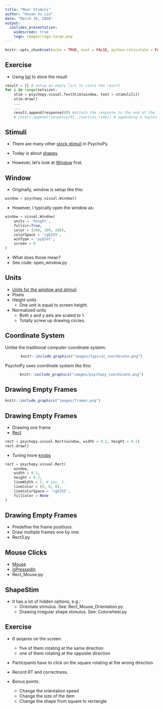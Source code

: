 ```yaml
---
title: "Moar Stimuli"
author: "Hsuan-Yu Lin"
date: "March 26, 2018"
output:
  ioslides_presentation:
    widescreen: true
    logo: images\logo-large.png
---
```


```r
knitr::opts_chunk$set(echo = TRUE, eval = FALSE, python.reticulate = FALSE)
```

## Exercise

- Using [list](https://docs.python.org/2/tutorial/datastructures.html) to store the result
```python
result = [] # setup an empty list to store the result
for i in range(setsize):
    stim = psychopy.visual.TextStim(window, text = stimuli[i])
    stim.draw()
    ...
    ...
    result.append(response[0]) #attach the response to the end of the list
    # result.append((response[0], reaction_time)) # appending a tuples
```

## Stimuli

- There are many other [stock stimuli](http://www.psychopy.org/api/visual.html) in PsychoPy. 
- Today is about [shapes](http://www.psychopy.org/api/visual/shapestim.html#psychopy.visual.ShapeStim).

- However, let's look at [Window](http://www.psychopy.org/api/visual/window.html#psychopy.visual.Window) first.

## Window

- Originally, window is setup like this:

```python
window = psychopy.visual.Window()
```

- However, I typically open the window as:
```python
window = visual.Window(
    units = 'height',
    fullscr=True,
    color = (200, 200, 200),
    colorSpace = 'rgb255', 
    winType = 'pyglet',
    screen = 0
)
```
- What does those mean?
- See code: open_window.py

## Units

- [Units for the window and stimuli](http://www.psychopy.org/general/units.html#units)
- Pixels
- Height units
    - One unit is equal to screen height.
- Normalized units
    - Both x and y axis are scaled to 1.
    - Totally screw up drawing circles.
    
## Coordinate System

<div class="columns-2">
Unlike the traditional computer coordinate system:
<center>
```r
knitr::include_graphics("images/typical_coordinate.png")
```
</center>

PsychoPy uses coordinate system like this:
<center>
```r
knitr::include_graphics("images/psychopy_coordinate.png")
```
</center>
</div>

## Drawing Empty Frames
```r
knitr::include_graphics("images/frames.png")
```

## Drawing Empty Frames

- Drawing one frame
- [Rect](http://www.psychopy.org/api/visual/rect.html#psychopy.visual.Rect)

```python
rect = psychopy.visual.Rect(window, width = 0.2, height = 0.2)
rect.draw()
```

- Tuning more [knobs](http://www.psychopy.org/api/visual/shapestim.html#psychopy.visual.ShapeStim)
```python
rect = psychopy.visual.Rect(
    window,
    width = 0.2,
    height = 0.2,
    lineWidth = 5, # yes, 5.
    lineColor = (0, 0, 0),
    lineColorSpace = 'rgb255',
    fillColor = None
)
```

## Drawing Empty Frames

- Predefine the frame positions.
- Draw multiple frames one by one.
- Rect3.py

## Mouse Clicks

- [Mouse](http://www.psychopy.org/api/event.html#psychopy.event.Mouse)
- [isPressedIn](http://www.psychopy.org/api/event.html#psychopy.event.Mouse.isPressedIn)
- Rect_Mouse.py

## ShapeStim

- It has a lot of hidden options, e.g.:
    - Orientate stimulus. See: Rect_Mouse_Orientation.py
    - Drawing irregular shape stimulus. See: Colorwheel.py
    
## Exercise

- 6 seqares on the screen.
    - five of them rotating at the same direction
    - one of them rotating at the opposite direction
- Participants have to click on the square rotating at the wrong direction
- Record RT and correctness.

- Bonus points:
    - Change the orientation speed
    - Change the size of the item
    - Change the shape from square to rectangle